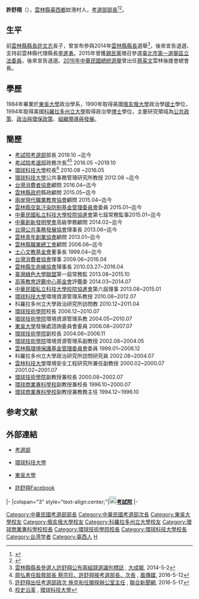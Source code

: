 {{autobiography|time=2021-06-01}}
{{Infobox_officeholder
| name = 許舒翔<br/>Shu-Hsiang Hsu
| image = 許舒翔.jpg
| image_width = 220px
| caption = 中華民國考選部官方肖像
| office = {{ROC}}第19任[[中華民國考選部|考選部]]部長
| term_start = 2019年10月1日
| term_end   = 
| president = [[蔡英文|蔡英文]]
| 1blankname  =考試院院長
| 1namedata =[[伍錦霖|伍錦霖]]{{to}}[[黃榮村|黃榮村]]
| predecessor = [[蔡宗珍|蔡宗珍]]
| successor = 
| now = 
| period =
| Sex = 男 
| Native place = 
| date of birth ={{birth date and age|1961|4|22}}
| birth_place = {{ROC-TWN}}[[雲林縣|雲林縣]][[臺西鄉|臺西鄉]]蚊港村
| nationality = {{ROC}}
| party = {{PFP}}（？年－？年）
| spouse = 徐瑞芳
| field = [[公共政策|公共政策]][[政治與環保政策|政治與環保政策]][[組織領導與發展|組織領導與發展]]
| work_institution = 
| alma_mater = [[科羅拉多州立大學|科羅拉多州立大學]]<br>[[俄亥俄大學|俄亥俄大學]]
| educate = 
*[[東吳大學_(台灣)|東吳大學]]政治學系<br><span style="color: blue;">（1984年）</span>
*美國[[俄亥俄大學|俄亥俄大學]]政治學[[碩士|碩士]]<br><span style="color: blue;">（1990年）</span>
*美國[[科羅拉多州立大學|科羅拉多州立大學]]政治學[[博士|博士]]<br><span style="color: blue;">（1994年）</span>
| past = 
*[[環球商業專科學校|環球商業專科學校]]校長 <br><span style="color: blue;">（1996年10月-2000年7月）</span>
*[[環球技術學院|環球技術學院]]校長 <br><span style="color: blue;">（2006年12月-2010年7月）</span>
*[[環球科技大學|環球科技大學]]公共事務管理研究所 教授 <br><span style="color: blue;">（2012年8月-）</span>
*[[環球科技大學|環球科技大學]]校長 <br><span style="color: blue;">（2010年8月-2016年5月19日）</span>
*[[考試院|考試院]][[中華民國考選部|考選部]]政務次長 <br><span style="color: blue;">（2016年5月20日-2019年9月30日）</span>
*[[考試院|考試院]][[中華民國考選部|考選部]]（第19任）部長<br><span style="color: blue;">（2019年10月1日-）</span>
| doctoral_advisor =  
| known_for  = 
| prizes = 行政院國家科學委員會代表作甲種獎助 八十五年度 行政院國家科學委員會
}}

'''許舒翔'''（{{bd|1961年|4月22日|catIdx=Hsu許}}），[[雲林縣|雲林縣]][[臺西鄉|臺西鄉]]蚊港村人，[[中華民國考選部|考選部部長]]<ref>{{Cite web |url=https://www.president.gov.tw/Page/294/46835/%E4%BB%BB%E5%85%8D%E5%AE%98%E5%93%A1- |title=公報內容 - 中華民國總統府 |access-date=2021-11-07 |archive-date=2021-11-08 |archive-url=https://web.archive.org/web/20211108065645/https://www.president.gov.tw/Page/294/46835/%E4%BB%BB%E5%85%8D%E5%AE%98%E5%93%A1- |dead-url=no }}</ref><ref>{{Cite web |url=https://wwwc.moex.gov.tw/main/news/wfrmNews.aspx?kind=3&menu_id=42&news_id=3790 |title=考選部今日舉行部長交接典禮 |access-date=2021-11-07 |archive-date=2021-11-09 |archive-url=https://web.archive.org/web/20211109042825/https://wwwc.moex.gov.tw/main/news/wfrmNews.aspx?kind=3&menu_id=42&news_id=3790 |dead-url=no }}</ref>。

==生平==
前[[雲林縣縣長|雲林縣縣長]][[許文志|許文志]]長子，曾宣布參與2014年[[雲林縣縣長|雲林縣縣長]]選舉<ref>[http://history.n.yam.com/greatnews/politics/20140502/20140502268697.html 雲林縣縣長參選人許舒翔公布兩組競選識別標誌] {{Wayback|url=http://history.n.yam.com/greatnews/politics/20140502/20140502268697.html |date=20160826010123 }}, [[大成報|大成報]], 2014-5-2</ref>，後來宣告退選、支持前雲林縣代理縣長[[李進勇|李進勇]]。2015年曾獲[[親民黨|親民黨]]徵召參選[[臺北市第一選舉區|臺北市第一選舉區]][[立法委員|立法委員]]，後來宣告退選。[[2016年中華民國總統選舉|2016年中華民國總統選舉]]曾出任[[蔡英文|蔡英文]]雲林後援會總會長。

==學歷==
1984年畢業於[[東吳大學_(台灣)|東吳大學]]政治學系，1990年取得美國[[俄亥俄大學|俄亥俄大學]]政治學[[碩士|碩士]]學位，1994年取得美國[[科羅拉多州立大學|科羅拉多州立大學]]取得政治學[[博士|博士]]學位，主要研究領域為[[公共政策|公共政策]]、[[政治與環保政策|政治與環保政策]]、[[組織領導與發展|組織領導與發展]]。

== 簡歷 ==
*[[考試院|考試院]][[中華民國考選部|考選部]]部長 2019.10 ~迄今
*[[考試院|考試院]][[中華民國考選部|考選部]]政務次長<ref>[http://www.storm.mg/article/117534 周弘憲任銓敘部長 蔡宗珍、許舒翔接考選部長、次長] {{Wayback|url=http://www.storm.mg/article/117534 |date=20191207063934 }}, [[風傳媒|風傳媒]], 2016-5-12</ref><ref>[http://udn.com/news/story/9485/1699336 許舒翔出任考選部政次 施克和任閣揆辦公室主任] {{Wayback|url=http://udn.com/news/story/9485/1699336 |date=20190221111908 }}, [[聯合新聞網|聯合新聞網]], 2016-5-17</ref> 2016.05 ~2019.10 
*[[環球科技大學|環球科技大學]]校長<ref>[http://www.twu.edu.tw/school/school_01_001.php 校史沿革] {{Wayback|url=http://www.twu.edu.tw/school/school_01_001.php |date=20210413075108 }}, [[環球科技大學|環球科技大學]]</ref> 2010.08 ~2016.05
*[[環球科技大學|環球科技大學]]公共事務管理研究所教授 2012.08 ~迄今
*[[台灣消費者協會|台灣消費者協會]]顧問 2016.04~迄今
*[[雲林縣政府|雲林縣政府]]縣政顧問 2015.05~迄今
*[[兩岸現代職業教育協會|兩岸現代職業教育協會]]顧問 2015.04~迄今
*[[雲林縣空氣汙染防制基金管理委員會|雲林縣空氣汙染防制基金管理委員會]]委員 2015.01~迄今
*[[中華民國私立科技大學校院協進會|中華民國私立科技大學校院協進會]]第七屆常務監事2015.01~迄今
*[[中華創新發明學會|中華創新發明學會]]高級學務顧問 2014.02~迄今
*[[台灣公共事務發展協會|台灣公共事務發展協會]]理事長 2013.06~迄今
*[[雲林青年創業協會|雲林青年創業協會]]顧問 2013.01~迄今
*[[雲林縣職業總工會|雲林縣職業總工會]]顧問 2006.06~迄今
*[[士心文教基金會|士心文教基金會]]董事長 1999.04~迄今
*[[台灣消費者協會|台灣消費者協會]]理事 2009.06~2016.04
*[[雲林縣生命線協會|雲林縣生命線協會]]理事長	2010.03.27~2016.04
*[[臺灣綠色大學聯盟|臺灣綠色大學聯盟]]第一屆常務監 2013.08~2015.10
*[[高等教育評鑑中心基金會|高等教育評鑑中心基金會]]評鑑委 2014.03~2014.07
*[[中華民國私立科技大學校院協進會|中華民國私立科技大學校院協進會]]第六屆理事 2013.08~2015.01
*[[環球科技大學|環球科技大學]]環境資源管理系教授 2010.08~2012.07
*科羅拉多州立大學政治研究所訪問教 2010.12~2011.04
*[[環球技術學院|環球技術學院]]校長 2006.12~2010.07
*[[環球技術學院|環球技術學院]]環境資源管理系教 2004.05~2010.07
*[[東吳大學_(台灣)|東吳大學]]發展處諮詢委員會委員 2006.08~2007.07
*[[環球技術學院|環球技術學院]]副校長 2004.08~2006.11
*[[環球技術學院|環球技術學院]]環境資源管理系副教授 2002.08~2004.05
*[[雲林縣環境保護基金管理委員會|雲林縣環境保護基金管理委員會]]委員 1999.01~2006.12
*科羅拉多州立大學政治研究所訪問研究員 2002.08~2004.07
*[[雲林科技大學|雲林科技大學]]環境安全工程研究所兼任副教授 2000.02~2000.07 2001.02~2001.07
*[[環球技術學院|環球技術學院]]副教授兼校長 2000.08~2002.07
*[[環球商業專科學校|環球商業專科學校]]副教授兼校長 1996.10~2000.07
*[[環球商業專科學校|環球商業專科學校]]副教授兼教務主任 1994.12~1996.10

==参考文献==
<references/>

==外部連結==
*{{zh-tw}}{{en}}[http://www.moex.gov.tw/ 考選部] {{Wayback|url=http://www.moex.gov.tw/ |date=20100420025622 }}
*{{zh-tw}}{{en}}[http://www.twu.edu.tw/ 環球科技大學] {{Wayback|url=http://www.twu.edu.tw/ |date=20201205173322 }}
*{{zh-tw}}{{en}}[https://web.archive.org/web/20150627055945/http://www.scu.edu.tw/ 東吳大學]
*[https://www.facebook.com/transworldideadreamer 許舒翔Facebook]

{{start box}}
{{s-gov|roc}}
|-
|colspan="3" style="text-align:center;"|'''[[File:ROC_Examination_Yuan_Seal.jpg|20px]][[考試院|考試院]]'''
|-
{{s-before|[[蔡宗珍|蔡宗珍]]}}
{{s-title|[[考選部|考選部部長]]<br><small>第十九任<br>2019年10月1日－}}
{{s-none|現任}}
{{end box}}

{{DEFAULTSORT:Hsu許}}
[[Category:中華民國考選部部長|Category:中華民國考選部部長]]
[[Category:中華民國考選部次長|Category:中華民國考選部次長]]
[[Category:東吳大學校友|Category:東吳大學校友]]
[[Category:俄亥俄大學校友|Category:俄亥俄大學校友]]
[[Category:科羅拉多州立大學校友|Category:科羅拉多州立大學校友]]
[[Category:環球商業專科學校校長|Category:環球商業專科學校校長]]
[[Category:環球技術學院校長|Category:環球技術學院校長]]
[[Category:環球科技大學校長|Category:環球科技大學校長]]
[[Category:台湾学者|Category:台湾学者]]
[[Category:臺西人|Category:臺西人]]
[[Category:許姓|H]]